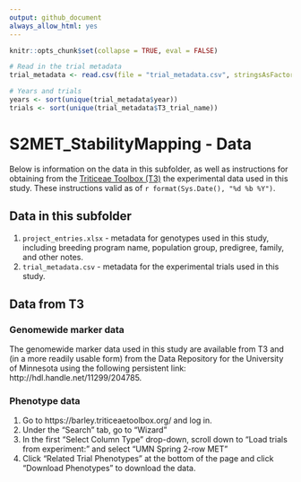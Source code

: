 ```yaml
---
output: github_document
always_allow_html: yes
---
```

  
<!-- README.md is generated from README.Rmd. Please edit that file -->  
  
```r
knitr::opts_chunk$set(collapse = TRUE, eval = FALSE)

# Read in the trial metadata
trial_metadata <- read.csv(file = "trial_metadata.csv", stringsAsFactors = FALSE, na.strings = c("NA", ""))

# Years and trials
years <- sort(unique(trial_metadata$year))
trials <- sort(unique(trial_metadata$T3_trial_name))

```

# S2MET_StabilityMapping - Data

Below is information on the data in this subfolder, as well as instructions for obtaining from the [Triticeae Toolbox (T3)](https://triticeaetoolbox.org/barley) the experimental data used in this study. These instructions valid as of `r format(Sys.Date(), "%d %b %Y")`.


## Data in this subfolder

1. `project_entries.xlsx` - metadata for genotypes used in this study, including breeding program name, population group, predigree, family, and other notes.
2. `trial_metadata.csv` - metadata for the experimental trials used in this study.



## Data from T3

### Genomewide marker data

The genomewide marker data used in this study are available from T3 and (in a more readily usable form) from the Data Repository for the University of Minnesota using the following persistent link: http://hdl.handle.net/11299/204785.

### Phenotype data

1. Go to https://barley.triticeaetoolbox.org/ and log in.  
2. Under the "Search" tab, go to "Wizard"  
3. In the first "Select Column Type" drop-down, scroll down to "Load trials from experiment:" and select "UMN Spring 2-row MET"  
4. Click "Related Trial Phenotypes" at the bottom of the page and click "Download Phenotypes" to download the data.  